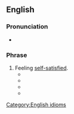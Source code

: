 ==English==

===Pronunciation===
* {{audio|en-au-all over oneself.ogg|Audio (AU)|lang=en}}

===Phrase===
{{en-phrase}}

# Feeling [[self-satisfied]].
#* {{quote-book|lang=en|year=1939 |title=Boys' Life - Jan 1939 |author= |page=25 |ISBN= |passage=Then the Frogs surrounded this Rabbit, an' they re-captured the skull, an' the Rabbits charged with ambition, an' the Frogs passed to the left, an' there was old Leapin' Frog himself, grinnin' '''all over himself''' with his club reached out a-puntin' the skull along like sixty-seven. }}
#* {{quote-book|lang=en|year=2003 |title=The Official Wife |author=Mary Karooro Okurut |page=81 |ISBN=9970024019 |passage=Anyway, the network tells me Ishaka is '''all over himself''' over his new baby, kissing and cuddling her and calling her every endearing name I didn't even know existed. }}
#* {{quote-journal|lang=en|date=January 13, 2017|work=Athens Banner-Herald|title=UGA's first black freshmen — all three — recall what it was like|author=Lee Shearer|passage=Nowadays, UGA recruiters would be '''all over themselves''' to enroll three high-achieving African American students like Kerry Rushin Miller, Harold A. Black and Mary Blackwell Diallo.}}
#*  {{quote-book|lang=en|year=2013  |title=My Lady and the Rogue |author=Jesse S. Ward  |ISBN=1626757267 |passage=Those women lite up they were so excited they were '''all over themselves''' we did it girls we made the King happy and Diane to. }}

[[Category:English idioms]]